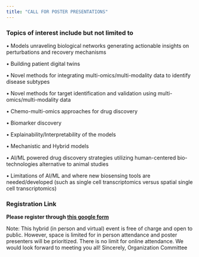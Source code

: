 ```yaml
---
title: "CALL FOR POSTER PRESENTATIONS"
---
```


### Topics of interest include but not limited to

• Models unraveling biological networks generating actionable insights on perturbations and recovery mechanisms

• Building patient digital twins

• Novel methods for integrating multi-omics/multi-modality data to identify disease subtypes

• Novel methods for target identification and validation using multi-omics/multi-modality data

• Chemo-multi-omics approaches for drug discovery

• Biomarker discovery

• Explainability/Interpretability of the models

• Mechanistic and Hybrid models

• AI/ML powered drug discovery strategies utilizing human-centered bio-technologies alternative to animal studies

• Limitations of AI/ML and where new biosensing tools are needed/developed (such as single cell transcriptomics versus spatial single cell transcriptomics)

### Registration Link

**Please register through [this google form]( https://docs.google.com/forms/d/e/1FAIpQLScq83so2aQntCTdwQauWHZQdFnU6w0FtqrrrOoqub6pmgV14w/viewform?usp=sf_link) **

Note:
This hybrid (in person and virtual) event is free of charge and open to public. However, space is limited for in person attendance and poster presenters will be prioritized. There is no limit for online attendance. We would look forward to meeting you all!
Sincerely,
Organization Committee



